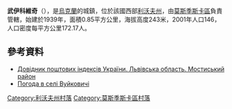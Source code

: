{{coord|49|47|6|N|23|14|49|E|scale:100000|display=title}}

'''武伊科維奇'''（{{lang-uk|Вуйковичі}}），是[[烏克蘭|烏克蘭]]的城鎮，位於該國西部[[利沃夫州|利沃夫州]]，由[[莫斯季斯卡區|莫斯季斯卡區]]負責管轄，始建於1939年，面積0.85平方公里，海拔高度243米，2001年人口146，人口密度每平方公里172.17人。

==參考資料==
*[http://www.uaidx.com/13/294/index Довідник поштових індексів України. Львівська область. Мостиський район] {{Wayback|url=http://www.uaidx.com/13/294/index |date=20161018190804 }}
* [http://weather.in.ua/ua/l'vovskaja/4711 Погода в селі Вуйковичі] {{Wayback|url=http://weather.in.ua/ua/l%27vovskaja/4711 |date=20111221155611 }}

[[Category:利沃夫州村落|Category:利沃夫州村落]]
[[Category:莫斯季斯卡區村落|Category:莫斯季斯卡區村落]]


{{Lviv-geo-stub}}